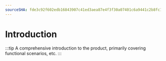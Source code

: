 ```yaml
---
sourceSHA: fde3c92f602edb16843907c41ed3aea87e4f3f30a07401c6a9441c2b8fc10d67
---
```


# Introduction

:::tip
A comprehensive introduction to the product, primarily covering functional scenarios, etc.
:::
